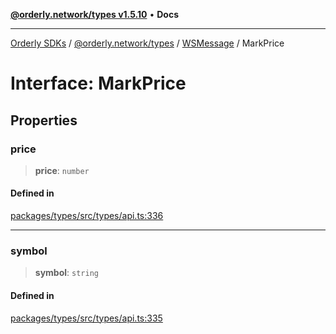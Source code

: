 [**@orderly.network/types v1.5.10**](/sdks/tech-doc/@orderly.network/types/README) • **Docs**

***

[Orderly SDKs](/sdks/tech-doc/packages) / [@orderly.network/types](/sdks/tech-doc/@orderly.network/types/README) / [WSMessage](/sdks/tech-doc/@orderly.network/types/namespaces/WSMessage/README) / MarkPrice

# Interface: MarkPrice

## Properties

### price

> **price**: `number`

#### Defined in

[packages/types/src/types/api.ts:336](https://github.com/OrderlyNetwork/js-sdk/blob/554ae704783e3b83c40bb234a899e8f02987d9b6/packages/types/src/types/api.ts#L336)

***

### symbol

> **symbol**: `string`

#### Defined in

[packages/types/src/types/api.ts:335](https://github.com/OrderlyNetwork/js-sdk/blob/554ae704783e3b83c40bb234a899e8f02987d9b6/packages/types/src/types/api.ts#L335)

